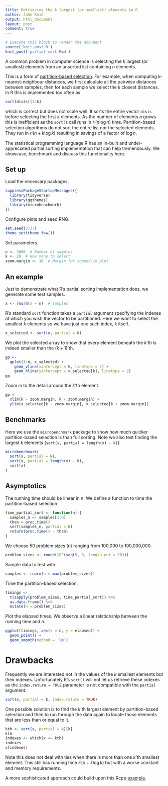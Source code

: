 ```yaml
---
title: Retrieving the k largest (or smallest) elements in R
author: John Reid
output: html_document
layout: post
comment: true
---
```


```r

# Execute this block to render the document
source('knit-post.R')
knit_post('partial-sort.Rmd')

```


A common problem in computer science is selecting the $k$ largest (or smallest)
elements from an unsorted list containing $n$ elements.

This is a form of [partition-based
selection]( https://en.wikipedia.org/wiki/Selection_algorithm#Partition-based_selection).
For example, when computing k-nearest-neighbour distances, we first calculate
all the pairwise distances between samples, then for each sample we select the
$k$ closest distances. In R this is implemented too often as

```r
sort(dists)[1:k]
```

which is correct but does not scale well. It sorts the entire vector `dists`
before selecting the first $k$ elements. As the number of elements $n$ grows
this is inefficient as the `sort()` call runs in $\mathcal{O}(n \log n)$ time.
Partition-based selection algorithms do not sort the entire list nor the
selected elements. They run in $\mathcal{O}(n + k \log k)$ resulting in savings
of a factor of $\log n$.

The statistical programming language R has an in-built and under-appreciated
partial sorting implementation that can help tremendously. We showcase,
benchmark and discuss this functionality here.


## Set up

Load the necessary packages.
```r

suppressPackageStartupMessages({
  library(tidyverse)
  library(ggthemes)
  library(microbenchmark)
})

```


Configure plots and seed RNG.
```r

set.seed(3737)
theme_set(theme_few())

```


Set parameters.
```r

n <- 3000  # Number of samples
k <- 20  # How many to select
zoom.margin <- 10  # Margin for zoomed-in plot

```


## An example

Just to demonstrate what R's partial sorting implementation does, we generate
some test samples.

```r

x <- rnorm(n = n)  # samples

```

R's standard `sort` function takes a `partial` argument specifying the indexes
at which you wish the vector to be partitioned. Here we want to select the
smallest $k$ elements so we have just one such index, $k$ itself.

```r

x_selected <- sort(x, partial = k)

```

We plot the selected array to show that every element beneath the $k$'th is indeed
smaller than the $(k+1)$'th.

```r

gp <-
  qplot(1:n, x_selected) +
    geom_vline(xintercept = k, linetype = 2) +
    geom_hline(yintercept = x_selected[k], linetype = 2)
gp

```

Zoom in to the detail around the $k$'th element.

```r

gp +
  xlim(k - zoom.margin, k + zoom.margin) +
  ylim(x_selected[k - zoom.margin], x_selected[k + zoom.margin])

```


## Benchmarks

Here we use the `microbenchmark` package to show how much quicker
partition-based selection is than full sorting. Note we also test finding the
largest $k$ elements (`sort(x, partial = length(x) - k)`).

```r

microbenchmark(
  sort(x, partial = k),
  sort(x, partial = length(x) - k),
  sort(x)
)

```


## Asymptotics

The running time should be linear in $n$. We define a function to time the
partition-based selection.

```r

time_partial_sort <- function(n) {
  samples_n <- samples[1:n]
  then = proc.time()
  sort(samples_n, partial = k)
  return(proc.time() - then)
}

```

We choose 50 problem sizes ($n$) ranging from 100,000 to 100,000,000.

```r

problem_sizes <- round(10^(seq(5, 8, length.out = 50)))

```

Sample data to test with.
```r

samples <- rnorm(n = max(problem_sizes))

```

Time the partition-based selection.

```r

timings <-
  t(sapply(problem_sizes, time_partial_sort)) %>%
  as.data.frame() %>%
  mutate(n = problem_sizes)

```

Plot the elapsed times. We observe a linear relationship between the running
time and $n$.

```r

ggplot(timings, aes(x = n, y = elapsed)) +
  geom_point() +
  geom_smooth(method = 'lm')

```


# Drawbacks

Frequently we are interested not in the values of the $k$ smallest elements but
their indexes. Unfortunately R's `sort()` will not let us retrieve these
indexes as the `index.return = TRUE` parameter is not compatible with the
`partial` argument.

```r

sort(x, partial = k, index.return = TRUE)

```

One possible solution is to find the $k$'th largest element by partition-based
selection and then to run through the data again to locate those elements that
are less than or equal to it.

```r

kth <- sort(x, partial = k)[k]
kth
indexes <- which(x <= kth)
indexes
x[indexes]

```

Note this does not deal with ties when there is more than one $k$'th smallest element.
This still has running time $\mathcal{O}(n + k \log k)$ but with a worse constant and
memory requirements.

A more sophisticated approach could build upon this Rcpp
[example](http://gallery.rcpp.org/articles/sorting/).
